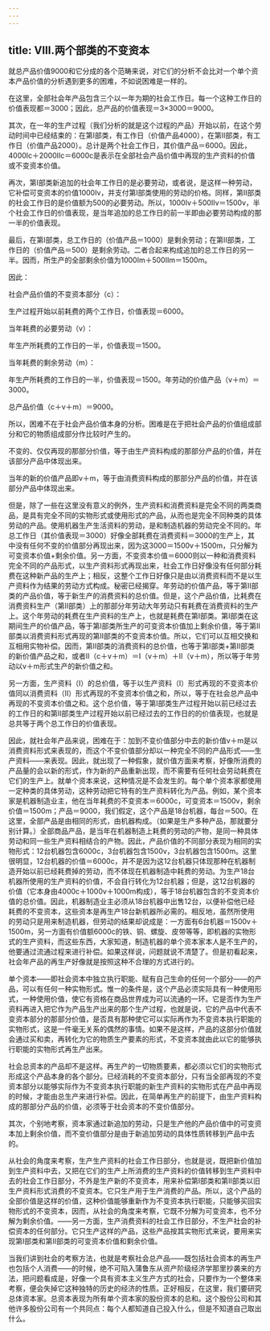 ```yaml
---
---
---
```

title: Ⅷ.两个部类的不变资本
---



就总产品价值9000和它分成的各个范畴来说，对它们的分析不会比对一个单个资本产品价值的分析遇到更多的困难，不如说困难是一样的。

在这里，全部社会年产品包含三个以一年为期的社会工作日。每一个这种工作日的价值表现都＝3000；因此，总产品的价值表现＝3×3000＝9000。

其次，在一年的生产过程（我们分析的就是这个过程的产品）开始以前，在这个劳动时间中已经结束的：在第Ⅰ部类，有工作日（价值产品4000），在第Ⅱ部类，有工作日（价值产品2000）。总计是两个社会工作日，其价值产品＝6000。因此，4000Ⅰc＋2000Ⅱc＝6000c是表示在全部社会产品价值中再现的生产资料的价值或不变资本价值。

再次，第Ⅰ部类新追加的社会年工作日的是必要劳动，或者说，是这样一种劳动，它补偿可变资本的价值1000Ⅰv，并支付第Ⅰ部类使用的劳动的价格。同样，第Ⅱ部类的社会工作日的是价值额为500的必要劳动。所以，1000Ⅰv＋500Ⅱv＝1500v，半个社会工作日的价值表现，是当年追加的总工作日的前一半即由必要劳动构成的那一半的价值表现。

最后，在第Ⅰ部类，总工作日的（价值产品＝1000）是剩余劳动；在第Ⅱ部类，工作日的（价值产品＝500）是剩余劳动。二者合起来构成追加的总工作日的另一半。因而，所生产的全部剩余价值为1000Ⅰm＋500Ⅱm＝1500m。

因此：

社会产品价值的不变资本部分（c）：

生产过程开始以前耗费的两个工作日，价值表现＝6000。

当年耗费的必要劳动（v）：

年生产所耗费的工作日的一半，价值表现＝1500。

当年耗费的剩余劳动（m）：

年生产所耗费的工作日的一半，价值表现＝1500。年劳动的价值产品（v＋m）＝3000。

总产品价值（c＋v＋m）＝9000。

所以，困难不在于社会产品价值本身的分析。困难是在于把社会产品的价值组成部分和它的物质组成部分作比较时产生的。

不变的、仅仅再现的那部分价值，等于由生产资料构成的那部分产品的价值，并在该部分产品中体现出来。

当年的新的价值产品即v＋m，等于由消费资料构成的那部分产品的价值，并在该部分产品中体现出来。

但是，除了一些在这里没有意义的例外，生产资料和消费资料是完全不同的两类商品，是具有完全不同的实物形式或使用形式的产品，从而也是完全不同种类的具体劳动的产品。使用机器生产生活资料的劳动，是和制造机器的劳动完全不同的。年总工作日（其价值表现＝3000）好像全部耗费在消费资料＝3000的生产上，其中没有任何不变的价值部分再现出来，因为这3000＝1500v＋1500m，只分解为可变资本价值+剩余价值。另一方面，不变资本价值＝6000则以一种和消费资料完全不同的产品形式，以生产资料形式再现出来，社会工作日好像没有任何部分耗费在这种新产品的生产上；相反，这整个工作日好像只是由以消费资料而不是以生产资料作为结果的劳动方式构成。秘密已经揭穿。年劳动的价值产品，等于第Ⅱ部类的产品价值，等于新生产的消费资料的总价值。但是，这个产品价值，比耗费在消费资料生产（第Ⅱ部类）上的那部分年劳动大年劳动只有耗费在消费资料的生产上。这个年劳动的耗费在生产资料的生产上，也就是耗费在第Ⅰ部类。第Ⅰ部类在这期间生产的价值产品，等于第Ⅰ部类所生产的可变资本价值加上剩余价值，等于第Ⅱ部类以消费资料形式再现的第Ⅱ部类的不变资本价值。所以，它们可以互相交换和互相用实物补偿。因而，第Ⅱ部类的消费资料的总价值，也等于第Ⅰ部类+第Ⅱ部类的新价值产品之和，或者Ⅱ（c＋v＋m）＝Ⅰ（v＋m）＋Ⅱ（v＋m），所以等于年劳动以v＋m形式生产的新价值之和。

另一方面，生产资料（Ⅰ）的总价值，等于以生产资料（Ⅰ）形式再现的不变资本价值同以消费资料（Ⅱ）形式再现的不变资本价值之和，所以，等于在社会总产品中再现的不变资本价值之和。这个总价值，等于第Ⅰ部类生产过程开始以前已经过去的工作日的和第Ⅱ部类生产过程开始以前已经过去的工作日的的价值表现，也就是总共等于两个总工作日的价值表现。

因此，就社会年产品来说，困难在于：加到不变价值部分中去的新价值v＋m是以消费资料形式来表现的，而这个不变价值部分却以一种完全不同的产品形式——生产资料——来表现。因此，就出现了一种假象，就价值方面来考察，好像所消费的产品量的会以新的形式，作为新的产品重新出现，而不需要有任何社会劳动耗费在它们的生产上。就单个资本来说，这种情况是不会发生的。每个单个资本家都使用一定种类的具体劳动，这种劳动把它特有的生产资料转化为产品。例如，某个资本家是机器制造业主，他在当年耗费的不变资本＝6000c，可变资本＝1500v，剩余价值＝1500m；产品＝9000，我们假定，这个产品是18台机器，每台＝500。在这里，全部产品是由相同的形式，由机器构成。（如果是生产多种产品，那就要分别计算。）全部商品产品，是当年在机器制造上耗费的劳动的产物，是同一种具体劳动和同一些生产资料相结合的产物。因此，产品价值的不同部分表现为相同的实物形式：12台机器包含6000c，3台机器包含1500v，3台机器包含1500m。这里很明显，12台机器的价值＝6000c，并不是因为这12台机器只体现那种在机器制造开始以前已经耗费掉的劳动，而不体现在机器制造中耗费的劳动。为生产18台机器所使用的生产资料的价值，不会自行转化为12台机器；但是，这12台机器的价值（它本身由4000c＋1000v＋1000m构成），等于18台机器包含的不变资本价值的总价值。因此，机器制造业主必须从18台机器中出售12台，以便补偿他已经耗费的不变资本，这些资本是再生产18台新机器所必需的。相反地，虽然所使用的劳动只是用来制造机器，但劳动的结果却说成是：一方面有6台机器＝1500v＋1500m，另一方面有价值额6000c的铁、铜、螺旋、皮带等等，即机器的实物形式的生产资料，而这些东西，大家知道，制造机器的单个资本家本人是不生产的，他要通过流通过程来进行补偿。如果这样说，问题就说不清楚了。但是初看起来，社会年产品的再生产好像就是按照这种不合理的方式进行的。

单个资本——即社会资本中独立执行职能、赋有自己生命的任何一个部分——的产品，可以有任何一种实物形式。惟一的条件是，这个产品必须实际具有一种使用形式，一种使用价值，使它有资格在商品世界成为可以流通的一环。它是否作为生产资料再进入把它作为产品生产出来的那个生产过程，也就是说，它的产品中代表不变资本部分的那部分价值，是否具有那种使它可以实际再作为不变资本执行职能的实物形式，这是一件毫无关系的偶然的事情。如果不是这样，产品的这部分价值就会通过买和卖，再转化为它的物质生产要素的形式，不变资本就由此以它的能够执行职能的实物形式再生产出来。

社会总资本的产品却不是这样。再生产的一切物质要素，都必须以它们的实物形式形成这个产品本身的各个部分。已经消耗的不变资本部分，只有当全部再现的不变资本部分以能够实际作为不变资本执行职能的新生产资料的实物形式在产品中再现的时候，才能由总生产来进行补偿。因此，在简单再生产的前提下，由生产资料构成的那部分产品的价值，必须等于社会资本的不变价值部分。

其次，个别地考察，资本家通过新追加的劳动，只是生产他的产品价值中的可变资本加上剩余价值，而不变价值部分是由于新追加劳动的具体性质转移到产品中去的。

从社会的角度来考察，生产生产资料的社会工作日部分，也就是说，既把新价值加到生产资料中去，又把在它们的生产上所消费的生产资料的价值转移到生产资料中去的社会工作日部分，不外是生产新的不变资本，用来补偿第Ⅰ部类和第Ⅱ部类以旧生产资料形式消费的不变资本。它只生产用于生产消费的产品。所以，这个产品的全部价值是这样的价值，这种价值能够重新作为不变资本执行职能，只能够买回实物形式的不变资本，因而，从社会的角度来考察，它既不分解为可变资本，也不分解为剩余价值。——另一方面，生产消费资料的社会工作日部分，不生产社会的补偿资本的任何部分。它只生产这样的产品，这些产品按其实物形式来说，要用来实现第Ⅰ部类和第Ⅱ部类的可变资本价值和剩余价值。

当我们讲到社会的考察方法，也就是考察社会总产品——既包括社会资本的再生产也包括个人消费——的时候，绝不可陷入蒲鲁东从资产阶级经济学那里抄袭来的方法，把问题看成是，好像一个具有资本主义生产方式的社会，只要作为一个整体来考察，便会失掉它这种独特的历史的经济的性质。正好相反，在这里，我们要研究总体资本家。总资本表现为所有单个资本家的股份资本的总和。这个股份公司和其他许多股份公司有一个共同点：每个人都知道自己投入什么，但是不知道自己取出什么。
